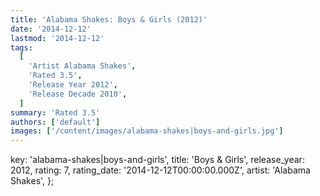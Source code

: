 ```yaml
---
title: 'Alabama Shakes: Boys & Girls (2012)'
date: '2014-12-12'
lastmod: '2014-12-12'
tags:
  [
    'Artist Alabama Shakes',
    'Rated 3.5',
    'Release Year 2012',
    'Release Decade 2010',
  ]
summary: 'Rated 3.5'
authors: ['default']
images: ['/content/images/alabama-shakes|boys-and-girls.jpg']
---
```


  key: 'alabama-shakes|boys-and-girls',
  title: 'Boys & Girls',
  release_year: 2012,
  rating: 7,
  rating_date: '2014-12-12T00:00:00.000Z',
  artist: 'Alabama Shakes',
};

<MusicRating data={data} />
